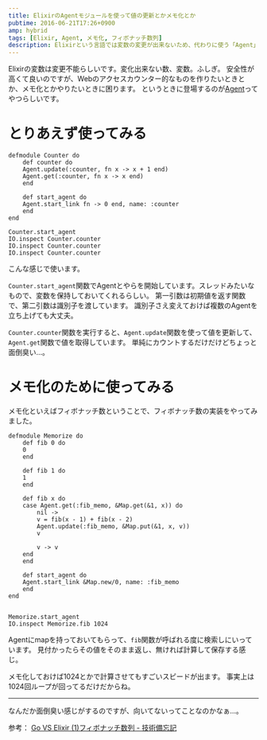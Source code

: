 ```yaml
---
title: ElixirのAgentモジュールを使って値の更新とかメモ化とか
pubtime: 2016-06-21T17:26+0900
amp: hybrid
tags: [Elixir, Agent, メモ化, フィボナッチ数列]
description: Elixirという言語では変数の変更が出来ないため、代わりに使う「Agent」というものを試してみました。ここでは、アクセスカウンターのようなものと変数のメモ化を試しています。
---
```


Elixirの変数は変更不能らしいです。変化出来ない数、変数。ふしぎ。
安全性が高くて良いのですが、Webのアクセスカウンター的なものを作りたいときとか、メモ化とかやりたいときに困ります。
というときに登場するのが[Agent](http://elixir-lang.org/docs/stable/elixir/Agent.html)ってやつらしいです。

# とりあえず使ってみる
```
defmodule Counter do
    def counter do
    Agent.update(:counter, fn x -> x + 1 end)
    Agent.get(:counter, fn x -> x end)
    end

    def start_agent do
    Agent.start_link fn -> 0 end, name: :counter
    end
end

Counter.start_agent
IO.inspect Counter.counter
IO.inspect Counter.counter
IO.inspect Counter.counter
```
こんな感じで使います。

`Counter.start_agent`関数でAgentとやらを開始しています。スレッドみたいなもので、変数を保持しておいてくれるらしい。
第一引数は初期値を返す関数で、第二引数は識別子を渡しています。
識別子さえ変えておけば複数のAgentを立ち上げても大丈夫。

`Counter.counter`関数を実行すると、`Agent.update`関数を使って値を更新して、`Agent.get`関数で値を取得しています。
単純にカウントするだけだけどちょっと面倒臭い…。

# メモ化のために使ってみる
メモ化といえばフィボナッチ数ということで、フィボナッチ数の実装をやってみました。
```
defmodule Memorize do
    def fib 0 do
    0
    end

    def fib 1 do
    1
    end

    def fib x do
    case Agent.get(:fib_memo, &Map.get(&1, x)) do
        nil ->
        v = fib(x - 1) + fib(x - 2)
        Agent.update(:fib_memo, &Map.put(&1, x, v))
        v

        v -> v
    end
    end

    def start_agent do
    Agent.start_link &Map.new/0, name: :fib_memo
    end
end


Memorize.start_agent
IO.inspect Memorize.fib 1024
```
Agentにmapを持っておいてもらって、`fib`関数が呼ばれる度に検索しにいっています。
見付かったらその値をそのまま返し、無ければ計算して保存する感じ。

メモ化しておけば1024とかで計算させてもすごいスピードが出ます。
事実上は1024回ループが回ってるだけだからね。

---

なんだか面倒臭い感じがするのですが、向いてないってことなのかなぁ…。

参考： [Go VS Elixir (1)フィボナッチ数列 - 技術備忘記](http://junchang1031.hatenablog.com/entry/2015/12/09/021113)
